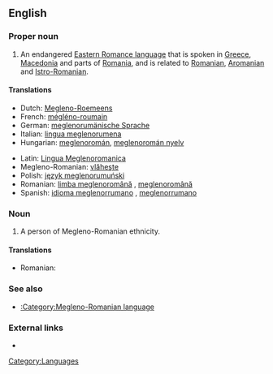 ==English==
{{wikipedia|Megleno-Romanian}}

===Proper noun===
{{en-proper noun}}

# An endangered [[w:Eastern Romance languages|Eastern Romance language]] that is spoken in [[Greece]], [[Macedonia]] and parts of [[Romania]], and is related to [[Romanian]], [[Aromanian]] and [[Istro-Romanian]].

====Translations====
{{trans-top|language}}
*Dutch: [[Megleno-Roemeens]]
*French: [[mégléno-roumain]]
*German: [[meglenorumänische Sprache]] {{f}}
*Italian: [[lingua meglenorumena]] {{f}}
*Hungarian: [[meglenoromán]], [[meglenoromán nyelv]]
{{trans-mid}}
*Latin: [[Lingua Meglenoromanica]]
*Megleno-Romanian: [[vlăheşte]]
*Polish: [[język meglenorumuński]]
*Romanian: [[limba meglenoromână]] {{f}}, [[meglenoromână]] {{f}}
*Spanish: [[idioma meglenorrumano]] {{m}}, [[meglenorrumano]] {{m}}
{{trans-bot}}

===Noun===
{{en-noun}}

# A person of Megleno-Romanian ethnicity.

====Translations====
{{trans-top|person}}
{{trans-mid}}
*Romanian: {{t|ro|meglenoromân|m}}
{{trans-bot}}

===See also===
*[[:Category:Megleno-Romanian language]]

===External links===
*{{ethnologue|code=ruq}}

[[Category:Languages]]